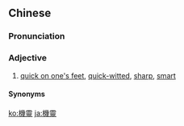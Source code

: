 {{also|机灵}}
==Chinese==
{{zh-forms|s=机灵}}

===Pronunciation===
{{zh-pron
|m=jīlíng,tl=y
|ma=zh-jiling.ogg
|c=gei1 ling4
|cat=a
}}

===Adjective===
{{zh-adj}}

# [[quick on one's feet]], [[quick-witted]], [[sharp]], [[smart]]

====Synonyms====
{{zh-dial|聰明}}

[[ko:機靈]]
[[ja:機靈]]